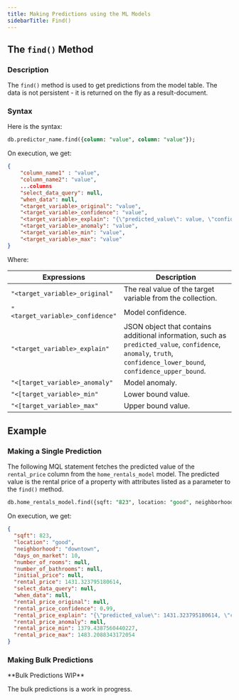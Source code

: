 ```yaml
---
title: Making Predictions using the ML Models
sidebarTitle: Find()
---
```


## The `find()` Method

### Description

The `find()` method is used to get predictions from the model table. The data is
not persistent - it is returned on the fly as a result-document.

### Syntax

Here is the syntax:

```sql
db.predictor_name.find({column: "value", column: "value"});
```

On execution, we get:

```json
{
    "column_name1" : "value",
    "column_name2": "value",
    ...columns
    "select_data_query": null,
    "when_data": null,
    "<target_variable>_original": "value",
    "<target_variable>_confidence": "value",
    "<target_variable>_explain": "{\"predicted_value\": value, \"confidence\": value, \"anomaly\": null, \"truth\": null, \"confidence_lower_bound\": value \"confidence_upper_bound\": value}",
    "<target_variable>_anomaly": "value",
    "<target_variable>_min": "value",
    "<target_variable>_max": "value"
}
```

Where:

| Expressions                      | Description                                                                                                                                                        |
| -------------------------------- | ------------------------------------------------------------------------------------------------------------------------------------------------------------------ |
| `"<target_variable>_original"`   | The real value of the target variable from the collection.                                                                                                         |
| `"<target_variable>_confidence"` | Model confidence.                                                                                                                                                  |
| `"<target_variable>_explain"`    | JSON object that contains additional information, such as `predicted_value`, `confidence`, `anomaly`, `truth`, `confidence_lower_bound`, `confidence_upper_bound`. |
| `"<[target_variable>_anomaly"`   | Model anomaly.                                                                                                                                                     |
| `"<[target_variable>_min"`       | Lower bound value.                                                                                                                                                 |
| `"<[target_variable>_max"`       | Upper bound value.                                                                                                                                                 |

## Example

### Making a Single Prediction

The following MQL statement fetches the predicted value of the `rental_price`
column from the `home_rentals_model` model. The predicted value is the rental
price of a property with attributes listed as a parameter to the `find()`
method.

```sql
db.home_rentals_model.find({sqft: "823", location: "good", neighborhood: "downtown", days_on_market: "10"});
```

On execution, we get:

```json
{
  "sqft": 823,
  "location": "good",
  "neighborhood": "downtown",
  "days_on_market": 10,
  "number_of_rooms": null,
  "number_of_bathrooms": null,
  "initial_price": null,
  "rental_price": 1431.323795180614,
  "select_data_query": null,
  "when_data": null,
  "rental_price_original": null,
  "rental_price_confidence": 0.99,
  "rental_price_explain": "{\"predicted_value\": 1431.323795180614, \"confidence\": 0.99, \"anomaly\": null, \"truth\": null, \"confidence_lower_bound\": 1379.4387560440227, \"confidence_upper_bound\": 1483.2088343172054}",
  "rental_price_anomaly": null,
  "rental_price_min": 1379.4387560440227,
  "rental_price_max": 1483.2088343172054
}
```

### Making Bulk Predictions

<Warning> 
**Bulk Predictions WIP**

The bulk predictions is a work in progress.

</Warning>
